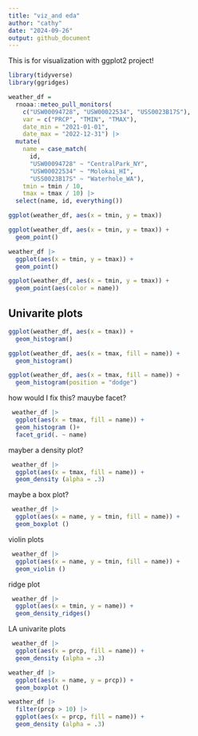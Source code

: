 ```yaml
---
title: "viz_and eda"
author: "cathy"
date: "2024-09-26"
output: github_document
---
```


This is for visualization with ggplot2 project!

```r
library(tidyverse)
library(ggridges)
```

```r
weather_df = 
  rnoaa::meteo_pull_monitors(
    c("USW00094728", "USW00022534", "USS0023B17S"),
    var = c("PRCP", "TMIN", "TMAX"), 
    date_min = "2021-01-01",
    date_max = "2022-12-31") |>
  mutate(
    name = case_match(
      id, 
      "USW00094728" ~ "CentralPark_NY", 
      "USW00022534" ~ "Molokai_HI",
      "USS0023B17S" ~ "Waterhole_WA"),
    tmin = tmin / 10,
    tmax = tmax / 10) |>
  select(name, id, everything())
```


```r
ggplot(weather_df, aes(x = tmin, y = tmax))
```

```r
ggplot(weather_df, aes(x = tmin, y = tmax)) + 
  geom_point()
```

```r
weather_df |>
  ggplot(aes(x = tmin, y = tmax)) + 
  geom_point()
```

```r
ggplot(weather_df, aes(x = tmin, y = tmax)) + 
  geom_point(aes(color = name))
```



## Univarite plots

```r
ggplot(weather_df, aes(x = tmax)) + 
  geom_histogram()
```

```r
ggplot(weather_df, aes(x = tmax, fill = name)) + 
  geom_histogram()
```

```r
ggplot(weather_df, aes(x = tmax, fill = name)) + 
  geom_histogram(position = "dodge")
```

how would I fix this? mauybe facet?

```r
 weather_df |>
  ggplot(aes(x = tmax, fill = name)) + 
  geom_histogram ()+
  facet_grid(. ~ name)
```

mayber a density plot?
```r
 weather_df |>
  ggplot(aes(x = tmax, fill = name)) + 
  geom_density (alpha = .3)
```

maybe a box plot?
```r
 weather_df |>
  ggplot(aes(x = name, y = tmin, fill = name)) + 
  geom_boxplot ()
```

violin plots
```r
 weather_df |>
  ggplot(aes(x = name, y = tmin, fill = name)) + 
  geom_violin ()
```

ridge plot
```r
 weather_df |>
  ggplot(aes(x = tmin, y = name)) + 
  geom_density_ridges()
```


LA univarite plots

```r
 weather_df |>
  ggplot(aes(x = prcp, fill = name)) + 
  geom_density (alpha = .3)

weather_df |>
  ggplot(aes(x = name, y = prcp)) + 
  geom_boxplot ()

weather_df |>
  filter(prcp > 10) |>
  ggplot(aes(x = prcp, fill = name)) + 
  geom_density (alpha = .3)

```



